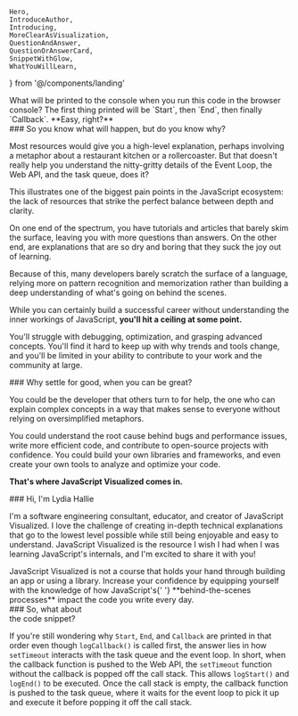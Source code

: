 	Hero,
	IntroduceAuthor,
	Introducing,
	MoreClearAsVisualization,
	QuestionAndAnswer,
	QuestionOrAnswerCard,
	SnippetWithGlow,
	WhatYouWillLearn,
} from '@/components/landing'


<Hero />

<SnippetWithGlow className="mt-14 sm:mt-20 md:mt-24 lg:mt-28" />

<CurvedLineIntersection positionClassName="left-[15%] right-[15%]  sm:left-20 sm:right-1/2 md:left-[calc((50%-8px)/2)] md:right-[calc(50%)]" />

<div className="grid gap-6 sm:gap-4 lg:grid-cols-2">
	<QuestionOrAnswerCard type="q">
		What will be printed to the console when you run this code in the browser
		console?
	</QuestionOrAnswerCard>
	<QuestionOrAnswerCard type="a">
		The first thing printed will be `Start`, then `End`, then finally
		`Callback`. **Easy, right?**
	</QuestionOrAnswerCard>
</div>

<CurvedLineIntersection positionClassName="left-[15%] right-[15%] sm:left-36 sm:right-[calc((50%-8px)/2)]" />

<QuestionAndAnswer>
### So you know what will happen, but do you know <span className="font-bold text-transparent bg-clip-text bg-gradient-orange-to-pink">why?</span>

Most resources would give you a high-level explanation, perhaps involving a
metaphor about a restaurant kitchen or a rollercoaster. But that doesn't really
help you understand the nitty-gritty details of the Event Loop, the Web API, and
the task queue, does it?

This illustrates one of the biggest pain points in the JavaScript ecosystem: the
lack of resources that strike the perfect balance between depth and clarity.

On one end of the spectrum, you have tutorials and articles that barely skim the
surface, leaving you with more questions than answers. On the other end, are
explanations that are so dry and boring that they suck the joy out of learning.

Because of this, many developers barely scratch the surface of a language,
relying more on pattern recognition and memorization rather than building a deep
understanding of what's going on behind the scenes.

While you can certainly build a successful career without understanding the
inner workings of JavaScript, **you'll hit a ceiling at some point.**

You'll struggle with debugging, optimization, and grasping advanced concepts.
You'll find it hard to keep up with why trends and tools change, and you'll be
limited in your ability to contribute to your work and the community at large.

</QuestionAndAnswer>

<QuestionAndAnswer className="mt-14 sm:mt-4">
### Why settle for good, when you can be <span className="font-bold text-transparent bg-clip-text bg-gradient-green-to-blue">great?</span>

You could be the developer that others turn to for help, the one who can explain
complex concepts in a way that makes sense to everyone without relying on
oversimplified metaphors.

You could understand the root cause behind bugs and performance issues, write
more efficient code, and contribute to open-source projects with confidence. You
could build your own libraries and frameworks, and even create your own tools to
analyze and optimize your code.

**That's where JavaScript Visualized comes in.**

</QuestionAndAnswer>

<Introducing className="mt-[70px] sm:mt-20 md:mt-28" />

<IntroduceAuthor className="mt-12 sm:mt-24">
### Hi, I'm Lydia Hallie

I'm a software engineering consultant, educator, and creator of JavaScript
Visualized. I love the challenge of creating in-depth technical explanations
that go to the lowest level possible while still being enjoyable and easy to
understand. JavaScript Visualized is the resource I wish I had when I was
learning JavaScript's internals, and I'm excited to share it with you!

</IntroduceAuthor>

<WhatYouWillLearn className="mt-9 sm:mt-20" />

<div className="prose-p:text-body-text prose-xl prose-p:leading-[1.6] mx-auto mt-20 max-w-2xl text-balance text-center sm:mt-28 md:mt-36 lg:mt-48">
	JavaScript Visualized is not a course that holds your hand through building an
	app or using a library. Increase your confidence by equipping yourself with
	the knowledge of how JavaScript's{' '}
	<span className="whitespace-nowrap">**behind-the-scenes processes**</span>
	impact the code you write every day.
</div>

<PrimaryNewsletterCta className="mt-[70px] sm:mt-28 md:mt-36 lg:mt-48 xl:mt-64" />

<QuestionAndAnswer className='mt-9 sm:mt-6 bg-transparent p-0 sm:bg-jsv-charcoal sm:p-24 rounded-none sm:rounded-[2.5rem]'>
### So, what about<br />the <span className="font-bold text-transparent bg-clip-text bg-gradient-green-to-blue">code snippet?</span>

If you're still wondering why `Start`, `End`, and `Callback` are printed in that
order even though `logCallback()` is called first, the answer lies in how
`setTimeout` interacts with the task queue and the event loop. In short, when
the callback function is pushed to the Web API, the `setTimeout` function
without the callback is popped off the call stack. This allows `logStart()` and
`logEnd()` to be executed. Once the call stack is empty, the callback function
is pushed to the task queue, where it waits for the event loop to pick it up and
execute it before popping it off the call stack.

</QuestionAndAnswer>

<CurvedLineIntersection
	positionClassName="left-[15%] right-[15%] sm:left-1/4 sm:right-1/4"
	startColor="rgba(255, 87, 134, 0.5)"
	endColor="rgba(90, 102, 110, 0.5)"
/>

<MoreClearAsVisualization />

